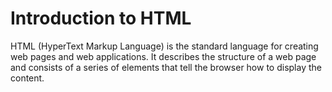 # Introduction to HTML

HTML (HyperText Markup Language) is the standard language for creating web pages and web applications. It describes the structure of a web page and consists of a series of elements that tell the browser how to display the content.

